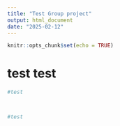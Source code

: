 ```yaml
---
title: "Test Group project"
output: html_document
date: "2025-02-12"
---
```


```r
knitr::opts_chunk$set(echo = TRUE)
```

# test test


```r
#test



#test
```

